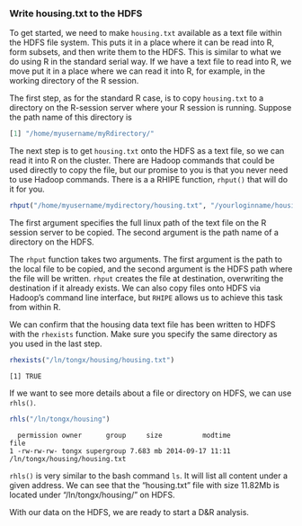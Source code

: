 ### Write housing.txt to the HDFS ###

To get started, we need to make `housing.txt` available as a text file within
the HDFS file system. This puts it in a place where it can be read into R, form
subsets, and then write them to the HDFS. This is similar to what we do
using R in the standard serial way. If we have a text file to read into R, we
move put it in a place where we can read it into R, for example, in the working
directory of the R session.

The first step, as for the standard R case, is to copy `housing.txt` to a
directory on the R-session server where your R session is running.
Suppose the path name of this directory is

```r
[1] "/home/myusername/myRdirectory/"
```

The next step is to get `housing.txt` onto the
HDFS as a text file, so we can read it into R on the cluster.
There are Hadoop commands that could be used directly to copy the file, but
our promise to you is that you never need to use Hadoop commands. There is a
a RHIPE function, `rhput()` that will do it for you.

```r
rhput("/home/myusername/mydirectory/housing.txt", "/yourloginname/housing/housing.txt")
```

The first argument specifies the full linux path of the text file on the R
session server to be copied. The second argument is the path name of a
directory on the HDFS.

<!--
%%%%%%%%%%%%%%%%%%%%%%%%%%%%%%%%%%%%%%%%%%%%%%%%%%%%%%%%%%%%%%%%%%%%%%%%%%%%%%
Recall that this directory is on the initiating R server. Then download the data file to your 
local working directory with the following command:

```r
system("wget https://raw.githubusercontent.com/xiaosutong/docs-RHIPE/gh-pages/housing.txt")
```

If it downloaded properly, then "housing.txt" will show up in the output of this command, which lists files
in your local working directory:

```r
list.files(".")
```

This tutorial assumes that you've already installed `RHIPE` using the instructions provided.
Every time we use `RHIPE`, we have to call the `RHIPE` library in R and initialize it.  Your values
for `zips` and `runner` might be different than these, depending on the details of your installation.

```r
library(Rhipe)
rhinit()
rhoptions(zips = "/ln/share/RhipeLib.tar.gz")
rhoptions(runner = "sh ./RhipeLib/library/Rhipe/bin/RhipeMapReduce.sh")
```

Now we want to copy the raw text file to the HDFS.  The function that writes files to HDFS is `rhput()`.  
Replace `tongx` with an appropriate HDFS directory, such as your user name.

```r
rhput("./housing.txt", "/ln/tongx/housing/housing.txt")
```
%%%%%%%%%%%%%%%%%%%%%%%%%%%%%%%%%%%%%%%%%%%%%%%%%%%%%%%%%%%%%%%%%%%%%%%%%%%%%%
-->

The `rhput` function takes two arguments.
The first argument is the path to the local file to be copied, and the second argument is the HDFS path where
the file will be written. `rhput` creates the file at destination, overwriting the destination if
it already exists.
We can also copy files onto HDFS via Hadoop's command line interface, but
`RHIPE` allows us to achieve this task from within R.

We can confirm that the housing data text file has been written to HDFS with the `rhexists` function.
Make sure you specify the same directory as you used in the last step.

```r
rhexists("/ln/tongx/housing/housing.txt")
```
```
[1] TRUE
```

If we want to see more details about a file or directory on HDFS, we can use `rhls()`.
```r
rhls("/ln/tongx/housing")
```
```
  permission owner      group     size          modtime                            file
1 -rw-rw-rw- tongx supergroup 7.683 mb 2014-09-17 11:11   /ln/tongx/housing/housing.txt
```
`rhls()` is very similar to the bash command `ls`.  It will list all content under a given address. 
We can see that the "housing.txt" file with size 11.82Mb is located under "/ln/tongx/housing/" 
on HDFS.

With our data on the HDFS, we are ready to start a D\&R analysis.
